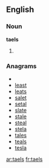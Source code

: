 ==English==

===Noun===
'''taels'''

# {{plural of|[[tael]]}}

===Anagrams===
* {{alphagram|aelst}}
* [[least#English|least]]
* [[leats#English|leats]]
* [[salet#English|salet]]
* [[setal#English|setal]]
* [[slate#English|slate]]
* [[stale#English|stale]]
* [[steal#English|steal]]
* [[stela#English|stela]]
* [[tales#English|tales]]
* [[teals#English|teals]]
* [[tesla#English|tesla]]

[[ar:taels]]
[[fr:taels]]